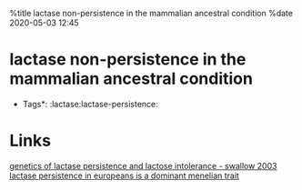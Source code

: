 %title lactase non-persistence in the mammalian ancestral condition
%date 2020-05-03 12:45

= lactase non-persistence in the mammalian ancestral condition =

*Tags*: :lactase:lactase-persistence:

= Links =

[[42|genetics of lactase persistence and lactose intolerance - swallow 2003]]
[[7|lactase persistence in europeans is a dominant menelian trait]]

